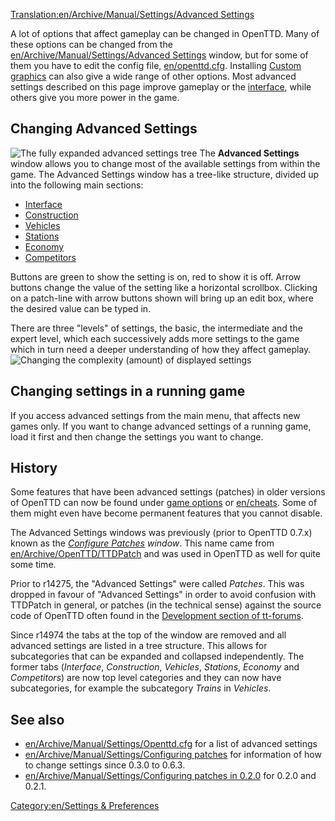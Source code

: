[[Translation:en/Archive/Manual/Settings/Advanced Settings]]
{{en/outdated|Setting have been substantially re-organised since this last had a major update}} 

{{en/Table of contents}}

A lot of options that affect gameplay can be changed in OpenTTD. Many of these options can be changed from the [[en/Archive/Manual/Settings/Advanced Settings]] window, but for some of them you have to edit the config file, [[en/openttd.cfg]]. Installing [[en/Manual/NewGRF|Custom graphics]] can also give a wide range of other options.  Most advanced settings described on this page improve gameplay or the [[en/Manual/Game interface|interface]], while others give you more power in the game.

==Changing Advanced Settings==
[[File:en/advanced options full.png|thumb|left|The fully expanded advanced settings tree]]
{{en/Advanced Settings}}
The '''Advanced Settings''' window allows you to change most of the available settings from within the game. The Advanced Settings window has a tree-like structure, divided up into the following main sections:

*[[en/Archive/Manual/Settings/Advanced Settings/Interface|Interface]]
*[[en/Archive/Manual/Settings/Advanced Settings/Construction|Construction]]
*[[en/Archive/Manual/Settings/Advanced Settings/Vehicles|Vehicles]]
*[[en/Archive/Manual/Settings/Advanced Settings/Stations|Stations]]
*[[en/Archive/Manual/Settings/Advanced Settings/Economy|Economy]]
*[[en/Archive/Manual/Settings/Advanced Settings/Competitors|Competitors]]

Buttons are green to show the setting is on, red to show it is off. Arrow buttons change the value of the setting like a horizontal scrollbox. Clicking on a patch-line with arrow buttons shown will bring up an edit box, where the desired value can be typed in.

There are three "levels" of settings, the basic, the intermediate and the expert level, which each successively adds more settings to the game which in turn need a deeper understanding of how they affect gameplay.
[[File:en/settings select.png|Changing the complexity (amount) of displayed settings]]

== Changing settings in a running game ==
If you access advanced settings from the main menu, that affects new games only. If you want to change advanced settings of a running game, load it first and then change the settings you want to change.

==History==
Some features that have been advanced settings (patches) in older versions of OpenTTD can now be found under [[en/Manual/Game options window|game options]] or [[en/cheats]]. Some of them might even have become permanent features that you cannot disable.{{en/-}}

The Advanced Settings windows was previously (prior to OpenTTD 0.7.x) known as the ''[[en/Archive/Manual/Settings/Configuring patches|Configure Patches]] window''. This name came from [[en/Archive/OpenTTD/TTDPatch]] and was used in OpenTTD as well for quite some time.

Prior to r14275, the "Advanced Settings" were called ''Patches''. This was dropped in favour of "Advanced Settings" in order to avoid confusion with TTDPatch in general, or patches (in the technical sense) against the source code of OpenTTD often found in the [http://www.tt-forums.net/viewforum.php?f=33 Development section of tt-forums].

Since r14974 the tabs at the top of the window are removed and all advanced settings are listed in a tree structure. This allows for subcategories that can be expanded and collapsed independently. The former tabs (''Interface'', ''Construction'', ''Vehicles'', ''Stations'', ''Economy'' and ''Competitors'') are now top level categories and they can now have subcategories, for example the subcategory ''Trains'' in ''Vehicles''.


==See also==
*[[en/Archive/Manual/Settings/Openttd.cfg]] for a list of advanced settings
*[[en/Archive/Manual/Settings/Configuring patches]] for information of how to change settings since 0.3.0 to 0.6.3.
*[[en/Archive/Manual/Settings/Configuring patches in 0.2.0]] for 0.2.0 and 0.2.1.

[[Category:en/Settings & Preferences]]